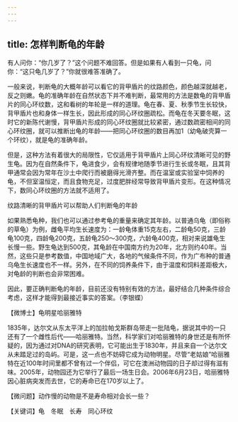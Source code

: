 ```yaml
---
---
---
```

title: 怎样判断龟的年龄
---




有人问你：“你几岁了？”这个问题不难回答。但是如果有人看到一只龟，问你：“这只龟几岁了？”你就很难答准确了。

一般来说，判断龟的大概年龄可以看它的背甲盾片的纹路颜色，颜色越深就越老，反之则嫩。龟的准确年龄在自然状态下并不难判断，最常用的方法是数龟的背甲盾片的同心环纹数，这和看树的年轮是一样的道理。龟在春、夏、秋季节生长较快，背甲盾片也和身体一样生长，因此形成的同心环纹圈疏松。而龟在冬天要冬眠，这时它的新陈代谢慢，背甲盾片形成的同心环纹圈就比较紧密，通过数疏密相间的同心环纹圈，就可以推断出龟的年龄——把同心环纹圈的数目再加1（幼龟破壳算一个环纹），就是龟的准确年龄。

但是，这种方法有着很大的局限性，它仅适用于背甲盾片上同心环纹清晰可见的野生龟。因为在自然条件下，龟进食少，会有规律地随季节进行生长或冬眠，且其背甲通常会因为常年在沙土中爬行而被磨得光滑齐整。而在温室或实验室中饲养的龟，不但室温恒定，而且食物充足，过度肥胖经常导致背甲盾片变形。在这种情况下，数同心环纹圈的方法就不适用了。

纹路清晰的背甲盾片可以帮助人们判断龟的年龄



如果熟悉龟种，我们也可以通过参考龟的重量来确定其年龄。以普通乌龟（即俗称的草龟）为例，雌龟平均生长速度为：一龄龟体重15克左右，二龄龟50克，三龄龟100克，四龄龟200克，五龄龟250～300克，六龄龟400克，相对来说雄龟生长慢一些。野生龟达到500克，其龟龄在中国南方约为20年，北方则约40年。当然，这些只是参考数值，中国地域广大，各地的气候条件不同，作为广布种的普通乌龟生长速度也不一样。另外，在不同的饲养条件下，由于温度和饲料差距极大，对龟龄的判断也会非常困难。

因此，要正确判断龟的年龄，目前还没有特别有效的方法，最好结合几种条件综合考虑，这样才能得到最接近事实的答案。（李银蝶）





【微博士】龟明星哈丽雅特



1835年，达尔文从东太平洋上的加拉帕戈斯群岛带走一批陆龟，据说其中的一只还有了一个雌性后代——哈丽雅特。当然，科学家们对哈丽雅特的身世还是有所怀疑的，因为通过对DNA的研究表明，它可能出生于1830年，并且来自一个达尔文从未踏足过的岛屿。可是，这一点也不妨碍它成为动物明星。尽管“老姑娘”哈丽雅特在近100年时间里都不曾有过一个伴侣，可它在澳洲动物园的日子却过得有滋有味。2005年，动物园还为它举行了最后一场生日会。2006年6月23日，哈丽雅特因心脏病突发而去世，它的寿命已在170岁以上了。

【微问题】动作慢的动物是不是寿命相对会长一些？

【关键词】龟　冬眠　长寿　同心环纹